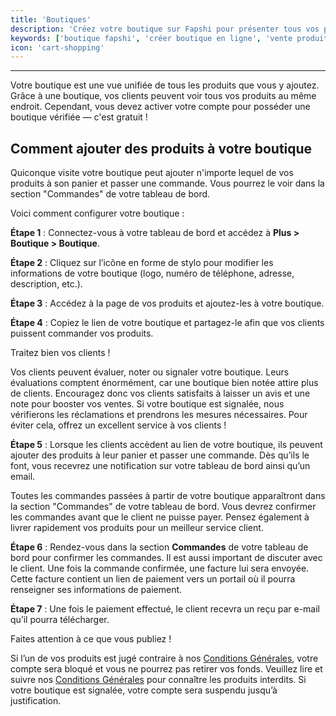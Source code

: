 ```yaml
---
title: 'Boutiques'
description: 'Créez votre boutique sur Fapshi pour présenter tous vos produits au même endroit. Vos clients peuvent ajouter au panier et commander facilement en ligne.'
keywords: ['boutique fapshi', 'créer boutique en ligne', 'vente produits en ligne', 'commande produits fapshi', 'vendre au Cameroun', 'lien de paiement boutique']
icon: 'cart-shopping'
---
```


---

Votre boutique est une vue unifiée de tous les produits que vous y ajoutez. Grâce à une boutique, vos clients peuvent voir tous vos produits au même endroit. Cependant, vous devez activer votre compte pour posséder une boutique vérifiée — c'est gratuit !

## Comment ajouter des produits à votre boutique

<Tip>Quiconque visite votre boutique peut ajouter n'importe lequel de vos produits à son panier et passer une commande. Vous pourrez le voir dans la section "Commandes" de votre tableau de bord.</Tip>

Voici comment configurer votre boutique :

**Étape 1** : Connectez-vous à votre tableau de bord et accédez à **Plus > Boutique > Boutique**.

**Étape 2** : Cliquez sur l’icône en forme de stylo pour modifier les informations de votre boutique (logo, numéro de téléphone, adresse, description, etc.).

**Étape 3** : Accédez à la page de vos produits et ajoutez-les à votre boutique.

**Étape 4** : Copiez le lien de votre boutique et partagez-le afin que vos clients puissent commander vos produits.

<Warning>
Traitez bien vos clients !

Vos clients peuvent évaluer, noter ou signaler votre boutique. Leurs évaluations comptent énormément, car une boutique bien notée attire plus de clients. Encouragez donc vos clients satisfaits à laisser un avis et une note pour booster vos ventes. Si votre boutique est signalée, nous vérifierons les réclamations et prendrons les mesures nécessaires. Pour éviter cela, offrez un excellent service à vos clients !
</Warning>

**Étape 5** : Lorsque les clients accèdent au lien de votre boutique, ils peuvent ajouter des produits à leur panier et passer une commande. Dès qu’ils le font, vous recevrez une notification sur votre tableau de bord ainsi qu’un email.

<Note>Toutes les commandes passées à partir de votre boutique apparaîtront dans la section "Commandes" de votre tableau de bord. Vous devrez confirmer les commandes avant que le client ne puisse payer. Pensez également à livrer rapidement vos produits pour un meilleur service client.</Note>

**Étape 6** : Rendez-vous dans la section **Commandes** de votre tableau de bord pour confirmer les commandes. Il est aussi important de discuter avec le client. Une fois la commande confirmée, une facture lui sera envoyée. Cette facture contient un lien de paiement vers un portail où il pourra renseigner ses informations de paiement.

**Étape 7** : Une fois le paiement effectué, le client recevra un reçu par e-mail qu’il pourra télécharger.

<Danger>
Faites attention à ce que vous publiez !

Si l’un de vos produits est jugé contraire à nos [Conditions Générales](https://fapshi.com/fr/termes-et-conditions), votre compte sera bloqué et vous ne pourrez pas retirer vos fonds. Veuillez lire et suivre nos [Conditions Générales](https://fapshi.com/fr/termes-et-conditions#section-1) pour connaître les produits interdits. Si votre boutique est signalée, votre compte sera suspendu jusqu’à justification.
</Danger>
